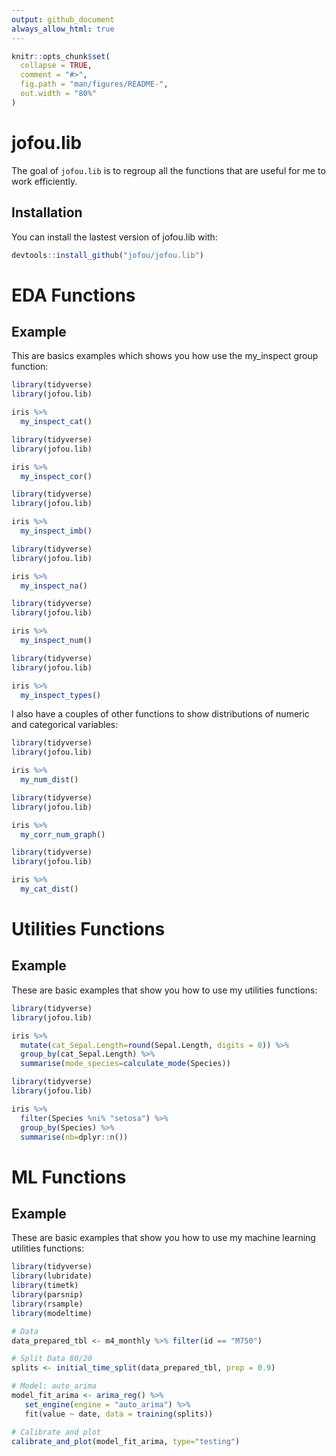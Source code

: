 ```yaml
---
output: github_document
always_allow_html: true
---
```


<!-- README.md is generated from README.Rmd. Please edit that file -->

```r
knitr::opts_chunk$set(
  collapse = TRUE,
  comment = "#>",
  fig.path = "man/figures/README-",
  out.width = "80%"
)
```

# jofou.lib

<!-- badges: start -->
<!-- badges: end -->

The goal of `jofou.lib` is to regroup all the functions that are useful for me to work efficiently.

## Installation

You can install the lastest version of jofou.lib with:

``` r
devtools::install_github("jofou/jofou.lib")
```
# EDA Functions

## Example

This are basics examples which shows you how use the my_inspect group function:

```r
library(tidyverse)
library(jofou.lib)

iris %>% 
  my_inspect_cat()
```

```r
library(tidyverse)
library(jofou.lib)

iris %>% 
  my_inspect_cor()
```

```r
library(tidyverse)
library(jofou.lib)

iris %>% 
  my_inspect_imb()
``` 

```r
library(tidyverse)
library(jofou.lib)

iris %>% 
  my_inspect_na()
```

```r
library(tidyverse)
library(jofou.lib)

iris %>% 
  my_inspect_num()
```

```r
library(tidyverse)
library(jofou.lib)

iris %>% 
  my_inspect_types()
```

I also have a couples of other functions to show distributions of numeric and categorical variables:

```r
library(tidyverse)
library(jofou.lib)

iris %>% 
  my_num_dist()
```

```r
library(tidyverse)
library(jofou.lib)

iris %>% 
  my_corr_num_graph()
```

```r
library(tidyverse)
library(jofou.lib)

iris %>% 
  my_cat_dist()
```

# Utilities Functions

## Example

These are basic examples that show you how to use my utilities functions: 

```r
library(tidyverse)
library(jofou.lib)

iris %>%
  mutate(cat_Sepal.Length=round(Sepal.Length, digits = 0)) %>%
  group_by(cat_Sepal.Length) %>%
  summarise(mode_species=calculate_mode(Species))
```

```r
library(tidyverse)
library(jofou.lib)

iris %>%
  filter(Species %ni% "setosa") %>%
  group_by(Species) %>%
  summarise(nb=dplyr::n())
```

# ML Functions

## Example

These are basic examples that show you how to use my machine learning utilities functions: 

```r
library(tidyverse)
library(lubridate)
library(timetk)
library(parsnip)
library(rsample)
library(modeltime)

# Data
data_prepared_tbl <- m4_monthly %>% filter(id == "M750")

# Split Data 80/20
splits <- initial_time_split(data_prepared_tbl, prop = 0.9)

# Model: auto_arima
model_fit_arima <- arima_reg() %>%
   set_engine(engine = "auto_arima") %>%
   fit(value ~ date, data = training(splits))

# Calibrate and plot
calibrate_and_plot(model_fit_arima, type="testing")
```
